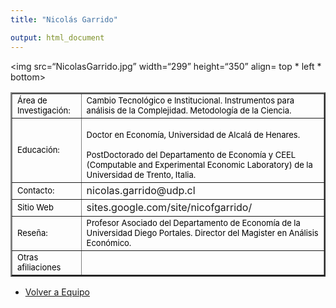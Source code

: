 ```yaml
---
title: "Nicolás Garrido"

output: html_document
---
```

 
<html>
<body>

<img src="NicolasGarrido.jpg" width="299" height="350" align= top * left * bottom>
         
<table border="2">
         
<tr>
<td> <font size="2" color="black">Área de Investigación:</font>
 </td>

<td> <font size="2" color="black">Cambio Tecnológico e Institucional. Instrumentos para análisis de la Complejidad. Metodología de la Ciencia. </font> </td>

<tr>

<td> <font size="2" color="black"> Educación:</font>
 </td>

<td> <font size="2" color="black"> Doctor en Economía, Universidad de Alcalá de Henares.

PostDoctorado del Departamento de Economía y CEEL (Computable and Experimental Economic Laboratory) de la Universidad de Trento, Italia. </font>
</td>

</tr>

<tr>
<td> <font size="2" color="black"> Contacto:</font> </td>

<td> nicolas.garrido@udp.cl </td>

</tr>

<tr> 
<td > <font size="2" color="black"> Sitio Web </font> </td> 
<td> sites.google.com/site/nicofgarrido/</td>
</tr>

<tr>
<td> 
<font size="2" color="black"> Reseña:  </font> </td>
<td><font size="2" color="black"> 
 Profesor Asociado del Departamento de Economía de la Universidad Diego Portales. Director del Magister en Análisis Económico. </font>
</td>
</tr>
</tr>

<tr>
<td> <font size="2" color="black"> Otras afiliaciones </font> </td>
<td> <font size="2" color="black">  </font> </td>

</tr>

</table> 

- <a href="http://www.coforce.cl/equipo.html"> Volver a Equipo </a>

</body>


</html>